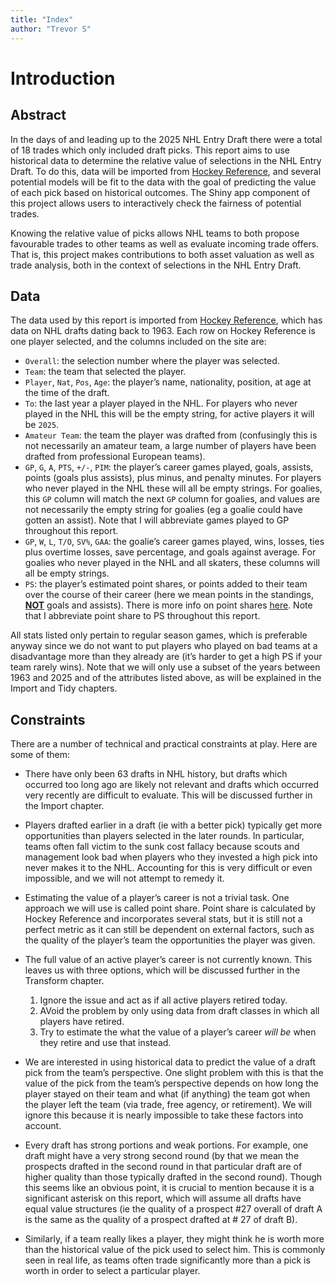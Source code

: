```yaml
---
title: "Index"
author: "Trevor S"
---
```


# Introduction

## Abstract

In the days of and leading up to the 2025 NHL Entry Draft there were a total of 18 trades which only included draft picks. This report aims to use historical data to determine the relative value of selections in the NHL Entry Draft. To do this, data will be imported from [Hockey Reference](https://www.hockey-reference.com/draft/), and several potential models will be fit to the data with the goal of predicting the value of each pick based on historical outcomes. The Shiny app component of this project allows users to interactively check the fairness of potential trades.

Knowing the relative value of picks allows NHL teams to both propose favourable trades to other teams as well as evaluate incoming trade offers. That is, this project makes contributions to both asset valuation as well as trade analysis, both in the context of selections in the NHL Entry Draft.

## Data

The data used by this report is imported from [Hockey Reference](https://www.hockey-reference.com/draft/), which has data on NHL drafts dating back to 1963. Each row on Hockey Reference is one player selected, and the columns included on the site are:

-   `Overall`: the selection number where the player was selected.
-   `Team`: the team that selected the player.
-   `Player`, `Nat`, `Pos`, `Age`: the player's name, nationality, position, at age at the time of the draft.
-   `To`: the last year a player played in the NHL. For players who never played in the NHL this will be the empty string, for active players it will be `2025`.
-   `Amateur Team`: the team the player was drafted from (confusingly this is not necessarily an amateur team, a large number of players have been drafted from professional European teams).
-   `GP`, `G`, `A`, `PTS`, `+/-`, `PIM`: the player's career games played, goals, assists, points (goals plus assists), plus minus, and penalty minutes. For players who never played in the NHL these will all be empty strings. For goalies, this `GP` column will match the next `GP` column for goalies, and values are not necessarily the empty string for goalies (eg a goalie could have gotten an assist). Note that I will abbreviate games played to GP throughout this report.
-   `GP`, `W`, `L`, `T/O`, `SV%`, `GAA`: the goalie's career games played, wins, losses, ties plus overtime losses, save percentage, and goals against average. For goalies who never played in the NHL and all skaters, these columns will all be empty strings.
-   `PS`: the player's estimated point shares, or points added to their team over the course of their career (here we mean points in the standings, [**NOT**]{.underline} goals and assists). There is more info on point shares [here](https://www.hockey-reference.com/about/point_shares.html). Note that I abbreviate point share to PS throughout this report.

All stats listed only pertain to regular season games, which is preferable anyway since we do not want to put players who played on bad teams at a disadvantage more than they already are (it's harder to get a high PS if your team rarely wins). Note that we will only use a subset of the years between 1963 and 2025 and of the attributes listed above, as will be explained in the Import and Tidy chapters.

## Constraints

There are a number of technical and practical constraints at play. Here are some of them:

-   There have only been 63 drafts in NHL history, but drafts which occurred too long ago are likely not relevant and drafts which occurred very recently are difficult to evaluate. This will be discussed further in the Import chapter.

-   Players drafted earlier in a draft (ie with a better pick) typically get more opportunities than players selected in the later rounds. In particular, teams often fall victim to the sunk cost fallacy because scouts and management look bad when players who they invested a high pick into never makes it to the NHL. Accounting for this is very difficult or even impossible, and we will not attempt to remedy it.

-   Estimating the value of a player's career is not a trivial task. One approach we will use is called point share. Point share is calculated by Hockey Reference and incorporates several stats, but it is still not a perfect metric as it can still be dependent on external factors, such as the quality of the player's team the opportunities the player was given.

-   The full value of an active player's career is not currently known. This leaves us with three options, which will be discussed further in the Transform chapter.

    1.  Ignore the issue and act as if all active players retired today.
    2.  AVoid the problem by only using data from draft classes in which all players have retired.
    3.  Try to estimate the what the value of a player's career *will be* when they retire and use that instead.

-   We are interested in using historical data to predict the value of a draft pick from the team's perspective. One slight problem with this is that the value of the pick from the team's perspective depends on how long the player stayed on their team and what (if anything) the team got when the player left the team (via trade, free agency, or retirement). We will ignore this because it is nearly impossible to take these factors into account.

-   Every draft has strong portions and weak portions. For example, one draft might have a very strong second round (by that we mean the prospects drafted in the second round in that particular draft are of higher quality than those typically drafted in the second round). Though this seems like an obvious point, it is crucial to mention because it is a significant asterisk on this report, which will assume all drafts have equal value structures (ie the quality of a prospect #27 overall of draft A is the same as the quality of a prospect drafted at \# 27 of draft B).

-   Similarly, if a team really likes a player, they might think he is worth more than the historical value of the pick used to select him. This is commonly seen in real life, as teams often trade significantly more than a pick is worth in order to select a particular player.
